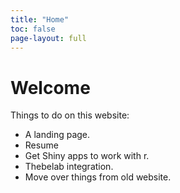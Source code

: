 ```yaml
---
title: "Home"
toc: false
page-layout: full
---
```


# Welcome
Things to do on this website:

* A landing page.
* Resume
* Get Shiny apps to work with r.
* Thebelab integration.
* Move over things from old website.
